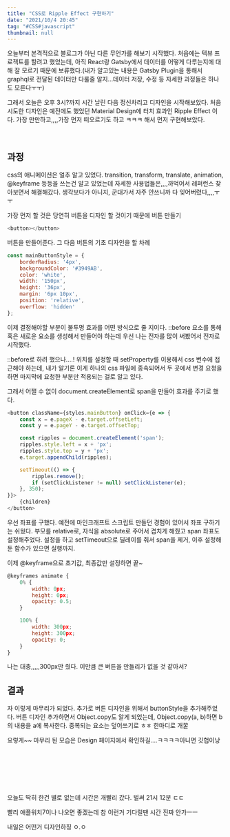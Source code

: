 ```yaml
---
title: "CSS로 Ripple Effect 구현하기"
date: "2021/10/4 20:45"
tag: "#CSS#javascript"
thumbnail: null
---
```

 오늘부터 본격적으로 블로그가 아닌 다른 무언가를 해보기 시작했다. 처음에는 텍뷰 프로젝트를 할려고 했었는데, 아직 React랑 Gatsby에서 데이터를 어떻게 다루는지에 대해 잘 모르기 때문에 보류했다.(내가 알고있는 내용은 Gatsby Plugin을 통해서 graphql로 전달된 데이터만 다룰줄 알지...데이터 저장, 수정 등 자세한 과정들은 하나도 모른다ㅜㅜ)


 그래서 오늘은 오후 3시?까지 시간 날린 다음 정신차리고 디자인을 시작해보았다. 처음 시도한 디자인은 예전에도 했었던 Material Design에 터치 효과인 Ripple Effect 이다. 가장 만만하고,,,,가장 먼저 떠오르기도 하고 ㅋㅋㅋ 해서 먼저 구현해보았다.

<br/>

## 과정

 css의 애니메이션은 얼추 알고 있었다. transition, transform, translate, animation, @keyframe 등등을 쓰는건 알고 있었는데 자세한 사용법들은,,,,까먹어서 레퍼런스 찾아보면서 해결해갔다. 생각보다가 아니지, 군대가서 자주 안쓰니까 다 잊어버렸다,,,,ㅜㅜ

 가장 먼저 할 것은 당연히 버튼을 디자인 할 것이기 때문에 버튼 만들기

```javascript
<button></button>
```

 버튼을 만들어준다. 그 다음 버튼의 기초 디자인을 할 차례


```javascript
const mainButtonStyle = {
    borderRadius: '4px',
    backgroundColor: '#3949AB',
    color: 'white',
    width: '150px',
    height: '36px',
    margin: '6px 10px',
    position: 'relative',
    overflow: 'hidden'
};
```

 이제 결정해야할 부분이 불투명 효과를 어떤 방식으로 줄 지이다. ::before 요소를 통해 혹은 새로운 요소를 생성해서 만들어야 하는데 우선 나는 전자를 많이 써봤어서 전자로 시작했다. 

 ::before로 하려 했으나....! 위치를 설정할 때 setProperty를 이용해서 css 변수에 접근해야 하는데, 내가 알기론 이게 하나의 css 파일에 종속되어서 두 곳에서 변경 요청을 하면 마지막에 요청한 부분만 적용되는 걸로 알고 있다.

 그래서 어쩔 수 없이 document.createElement로 span을 만들어 효과를 주기로 했다.


```javascript
<button className={styles.mainButton} onClick={e => {
    const x = e.pageX - e.target.offsetLeft;
    const y = e.pageY - e.target.offsetTop;

    const ripples = document.createElement('span');
    ripples.style.left = x + 'px';
    ripples.style.top = y + 'px';
    e.target.appendChild(ripples);

    setTimeout(() => {
        ripples.remove();
        if (setClickListener != null) setClickListener(e);
    }, 350);
}}>
    {children}
</button>
```

 우선 좌표를 구했다. 예전에 마인크래프트 스크립트 만들던 경험이 있어서 좌표 구하기는 쉬웠다. 부모를 relative로, 자식을 absolute로 주어서 겹치게 해줬고 span 좌표도 설정해주었다. 설정을 하고 setTimeout으로 딜레이를 줘서 span을 제거, 이후 설정해둔 함수가 있으면 실행까지.

 이제 @keyframe으로 초기값, 최종값만 설정하면 끝~


```javascript
@keyframes animate {
    0% {
        width: 0px;
        height: 0px;
        opacity: 0.5;
    }

    100% {
        width: 300px;
        height: 300px;
        opacity: 0;
    }
}
```

 나는 대충,,,,,300px만 줬다. 이만큼 큰 버튼을 만들리가 없을 것 같아서?


## 결과


 자 이렇게 마무리가 되었다. 추가로 버튼 디자인을 위해서 buttonStyle을 추가해주었다. 버튼 디자인 추가하면서 Object.copy도 알게 되었는데, Object.copy(a, b)하면 b의 내용을 a에 복사한다. 중복되는 요소는 덮어쓰기로 ㅎㅎ 한마디로 개꿀


 요렇게~~ 마무리 된 모습은 Design 페이지에서 확인하길....ㅋㅋㅋㅋ아니면 깃헙이낭


<br/>
<br/>
<br/>
<br/>
<br/>

 오늘도 딱히 한건 별로 없는데 시간은 개빨리 갔다. 벌써 21시 12분 ㄷㄷ

 빨리 애플워치7이나 나오면 좋겠는데 참 이런거 기다릴땐 시간 진짜 안가ㅡㅡ

 내일은 어떤거 디자인하징 ㅇ.ㅇ